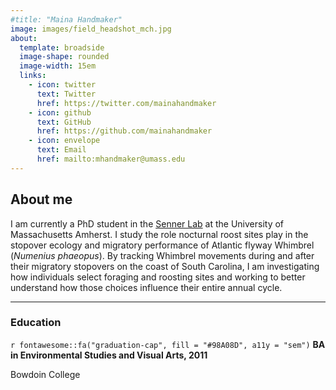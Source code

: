 ```yaml
---
#title: "Maina Handmaker"
image: images/field_headshot_mch.jpg
about: 
  template: broadside
  image-shape: rounded
  image-width: 15em
  links:
    - icon: twitter
      text: Twitter
      href: https://twitter.com/mainahandmaker
    - icon: github
      text: GitHub
      href: https://github.com/mainahandmaker
    - icon: envelope
      text: Email
      href: mailto:mhandmaker@umass.edu
---
```


## About me

I am currently a PhD student in the [Senner Lab](http://www.sennerlab.com/) at the University of Massachusetts Amherst. I study the role nocturnal roost sites play in the stopover ecology and migratory performance of Atlantic flyway Whimbrel (*Numenius phaeopus*). By tracking Whimbrel movements during and after their migratory stopovers on the coast of South Carolina, I am investigating how individuals select foraging and roosting sites and working to better understand how those choices influence their entire annual cycle.

--------------------------------------------------------------------

### Education

<div class="topbr">
<p class="custom-subtitle">`r fontawesome::fa("graduation-cap", fill = "#98A08D", a11y = "sem")` **BA in Environmental Studies and Visual Arts, 2011**</p>  
<p class="custom-subtitle2">Bowdoin College</p>

</div>